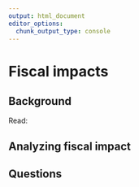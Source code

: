 ```yaml
---
output: html_document
editor_options:
  chunk_output_type: console
---
```


# Fiscal impacts

## Background

Read: 


## Analyzing fiscal impact


## Questions
